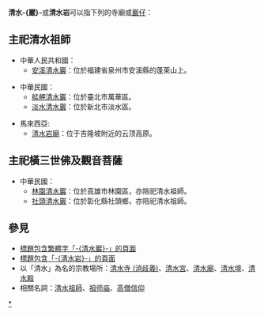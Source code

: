 '''清水-{巖}-'''或'''清水岩'''可以指下列的寺廟或[[巖仔|巖仔]]：

== 主祀清水祖師 ==
*中華人民共和國：
**[[安溪清水巖|安溪清水巖]]：位於福建省泉州市安溪縣的蓬萊山上。

*中華民國：
**[[艋舺清水巖|艋舺清水巖]]：位於臺北市萬華區。
**[[淡水清水巖|淡水清水巖]]：位於新北市淡水區。

*馬來西亞:
**[[清水岩廟|清水岩廟]]：位于吉隆坡附近的云顶高原。

== 主祀橫三世佛及觀音菩薩 ==
*中華民國：
**[[林園清水巖|林園清水巖]]：位於高雄市林園區，亦陪祀清水祖師。
**[[社頭清水巖|社頭清水巖]]：位於彰化縣社頭鄉，亦陪祀清水祖師。

== 參見 ==
* [[Special:Search/intitle:"清水巖"|標題包含繁體字「-{清水巖}-」的頁面]]
* [[Special:Search/intitle:"清水岩"|標題包含「-{清水岩}-」的頁面]]
*以「清水」為名的宗教場所：[[清水寺_(消歧義)|清水寺 (消歧義)]]、[[清水宮|清水宮]]、[[清水廟|清水廟]]、[[清水壇|清水壇]]、[[清水殿|清水殿]]
*相關名詞：[[清水祖師|清水祖師]]、[[祖师庙|祖师庙]]、[[高僧信仰|高僧信仰]]

{{Disambiguation|Cat=三字廟宇消歧義|Chin}}
[[Category:清水祖師廟|*]]